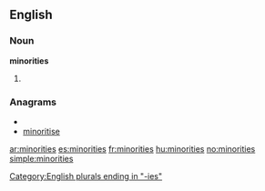 ==English==

===Noun===
'''minorities'''

# {{plural of|[[minority]]}}

===Anagrams===
* {{alphagram|eiiimnorst}}
* [[minoritise#English|minoritise]]

[[Category:English plurals ending in "-ies"]]

[[ar:minorities]]
[[es:minorities]]
[[fr:minorities]]
[[hu:minorities]]
[[no:minorities]]
[[simple:minorities]]